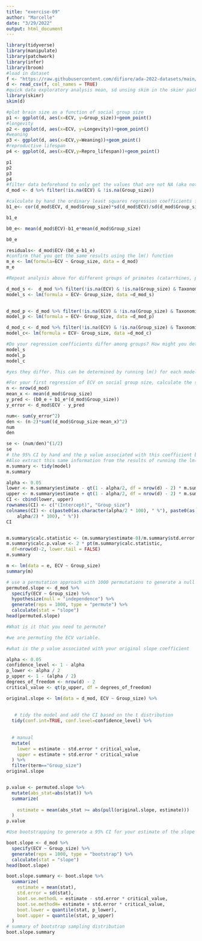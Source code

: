 ```yaml
---
title: "exercise-09"
author: "Marcelle"
date: "3/29/2022"
output: html_document
---
```


```r
library(tidyverse)
library(manipulate)
library(patchwork)
library(infer)
library(broom)
#load in dataset
f <- "https://raw.githubusercontent.com/difiore/ada-2022-datasets/main/Street_et_al_2017.csv"
d <- read_csv(f, col_names = TRUE)
#quick data exploratory analysis mean, sd unsing skim in the skimr package 
library(skimr)
skim(d)

#plot brain size as a function of social group size
p1 <- ggplot(d, aes(x=ECV, y=Group_size))+geom_point()
#longevity
p2 <- ggplot(d, aes(x=ECV, y=Longevity))+geom_point()
#weaning
p3 <- ggplot(d, aes(x=ECV,y=Weaning))+geom_point()
#reproductive lifespan
p4 <- ggplot(d, aes(x=ECV,y=Repro_lifespan))+geom_point()

p1
p2
p3
p4
#filter data beforehand to only get the values that are not NA (aka not is NA)
d_mod <- d %>% filter(!is.na(ECV) & !is.na(Group_size))

#calculate by hand the ordinary least squares regression coefficients for beta 1 and beta0 for ECV and social group size
b1_e<- cor(d_mod$ECV, d_mod$Group_size)*sd(d_mod$ECV)/sd(d_mod$Group_size)

b1_e

b0_e<- mean(d_mod$ECV)-b1_e*mean(d_mod$Group_size)

b0_e

residuals<- d_mod$ECV-(b0_e-b1_e)
#confirm that you get the same results using the lm() function
m_e <- lm(formula=ECV ~ Group_size, data = d_mod)
m_e

#Repeat analysis above for different groups of primates (catarrhines, platyrrhines, strepsrhines)

d_mod_s <-  d_mod %>% filter(!is.na(ECV) & !is.na(Group_size) & Taxonomic_group=="Strepsirhini")
model_s <- lm(formula = ECV~ Group_size, data =d_mod_s)

  
d_mod_p <- d_mod %>% filter(!is.na(ECV) & !is.na(Group_size) & Taxonomic_group=="Platyrrhini")
model_p <- lm(formula = ECV~ Group_size, data =d_mod_p)

d_mod_c <- d_mod %>% filter(!is.na(ECV) & !is.na(Group_size) & Taxonomic_group=="Catarrhini")
model_c<- lm(formula = ECV~ Group_size, data =d_mod_c)

#Do your regression coefficients differ among groups? How might you determine this?
model_s
model_p
model_c

#yes they differ. This can be determined by running lm() for each model

#For your first regression of ECV on social group size, calculate the standard error for the slope coefficient . 
n <- nrow(d_mod)
mean_x <- mean(d_mod$Group_size)
y_pred <- (b0_e + b1_e*(d_mod$Group_size))
y_error <- d_mod$ECV - y_pred

num<- sum(y_error^2)
den <- (n-2)*sum((d_mod$Group_size-mean_x)^2)
num
den

se <- (num/den)^(1/2)
se
# the 95% CI by hand and the p value associated with this coefficient by hand
#Also extract this same information from the results of running the lm() function
m.summary <- tidy(model)
m.summary

alpha <- 0.05
lower <- m.summary$estimate - qt(1 - alpha/2, df = nrow(d) - 2) * m.summary$std.error
upper <- m.summary$estimate + qt(1 - alpha/2, df = nrow(d) - 2) * m.summary$std.error
CI <- cbind(lower, upper)
rownames(CI) <- c("(Intercept)", "Group_size")
colnames(CI) <- c(paste0(as.character(alpha/2 * 100), " %"), paste0(as.character((1 -
    alpha/2) * 100), " %"))
CI


m.summary$calc.statistic <- (m.summary$estimate-0)/m.summary$std.error 
m.summary$calc.p.value <- 2 * pt(m.summary$calc.statistic,
  df=nrow(d)-2, lower.tail = FALSE)
m.summary

m <- lm(data = e, ECV ~ Group_size)
summary(m)

# use a permutation approach with 1000 permutations to generate a null sampling distribution for the slope coefficient. What is it that you need to permute? What is the p value associated with your original slope coefficient?
permuted.slope <- d_mod %>%
  specify(ECV ~ Group_size) %>%
  hypothesize(null = "independence") %>%
  generate(reps = 1000, type = "permute") %>%
  calculate(stat = "slope")
head(permuted.slope)

#What is it that you need to permute? 

#we are permuting the ECV variable. 

#what is the p value associated with your original slope coefficient

alpha <- 0.05
confidence_level <- 1 - alpha
p_lower <- alpha / 2
p_upper <- 1 - (alpha / 2)
degrees_of_freedom <- nrow(d) - 2
critical_value <- qt(p_upper, df = degrees_of_freedom)

original.slope <- lm(data = d_mod, ECV ~ Group_size) %>%
 
  
   # tidy the model and add the CI based on the t distribution
  tidy(conf.int=TRUE, conf.level=confidence_level) %>%
  
  
  # manual
  mutate(
    lower = estimate - std.error * critical_value,
    upper = estimate + std.error * critical_value
  ) %>%
  filter(term=="Group_size") 
original.slope 


p.value <- permuted.slope %>% 
  mutate(abs_stat=abs(stat)) %>%
  summarize(
   
    estimate = mean(abs_stat >= abs(pull(original.slope, estimate)))
  )
p.value

#Use bootstrapping to generate a 95% CI for your estimate of the slope coefficient using both the percentile method and the theory-based method (i.e., based on the standard deviation of the bootstrapped sampling distribution). What is the p value associated with your observed slope coefficient based on each of these methods?

boot.slope <- d_mod %>%
  specify(ECV ~ Group_size) %>%
  generate(reps = 1000, type = "bootstrap") %>%
  calculate(stat = "slope")
head(boot.slope)

boot.slope.summary <- boot.slope %>%
  summarize(
    estimate = mean(stat),
    std.error = sd(stat),
    boot.se.methodL = estimate - std.error * critical_value,
    boot.se.methodH= estimate + std.error * critical_value,
    boot.lower = quantile(stat, p_lower),
    boot.upper = quantile(stat, p_upper)
  )
# summary of bootstrap sampling distribution
boot.slope.summary

```
